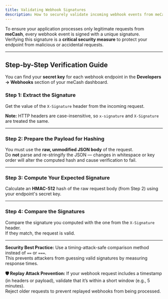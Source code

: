 ```yaml
---
title: Validating Webhook Signatures
description: How to securely validate incoming webhook events from meCash using HMAC-512 signatures.
---
```


To ensure your application processes only legitimate requests from **meCash**, every webhook event is signed with a unique signature.  
Verifying this signature is a **critical security measure** to protect your endpoint from malicious or accidental requests.

---

## Step-by-Step Verification Guide

<Info> You can find your **secret key** for each webhook endpoint in the **Developers → Webhooks** section of your meCash dashboard.</Info>

### Step 1: Extract the Signature  
Get the value of the `X-Signature` header from the incoming request.  

<Tip>**Note:** HTTP headers are case-insensitive, so `x-signature` and `X-Signature` are treated the same.</Tip>

---

### Step 2: Prepare the Payload for Hashing  
You must use the **raw, unmodified JSON body** of the request.  
Do **not** parse and re-stringify the JSON — changes in whitespace or key order will alter the computed hash and cause verification to fail.

---

### Step 3: Compute Your Expected Signature  
Calculate an **HMAC-512** hash of the raw request body (from Step 2) using your endpoint's secret key.

---

### Step 4: Compare the Signatures  
Compare the signature you computed with the one from the `X-Signature` header.  
If they match, the request is valid.

---

<Warning> **Security Best Practice:** Use a timing-attack-safe comparison method instead of `==` or `===`.  
This prevents attackers from guessing valid signatures by measuring response times.</Warning>

<Warning> **🛡️ Replay Attack Prevention:** If your webhook request includes a timestamp (in headers or payload), validate that it’s within a short window (e.g., 5 minutes).  
  Reject older requests to prevent replayed webhooks from being processed. </Warning>
